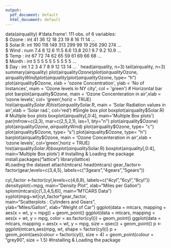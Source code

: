 ---
output:
  pdf_document: default
  html_document: default
---
data(airquality)
#'data.frame': 111 obs. of  6 variables:    
$ Ozone  : int  41 36 12 18 23 19 8 16 11 14 ...    
$ Solar.R: int  190 118 149 313 299 99 19 256 290 274 ...    
$ Wind   : num  7.4 8 12.6 11.5 8.6 13.8 20.1 9.7 9.2 10.9 ...    
$ Temp   : int  67 72 74 62 65 59 61 69 66 68 ...    
$ Month  : int  5 5 5 5 5 5 5 5 5 5 ...    
$ Day    : int  1 2 3 4 7 8 9 12 13 14 ... `
head(airquality, n=3)
tail(airquality, n=3)
summary(airquality)
plot(airquality$Ozone)
plot(airquality$Ozone, airquality$Wind)
plot(airquality)
plot(airquality$Ozone, type= "h")
plot(airquality$Ozone, xlab = 'ozone Concentration', ylab = 'No of Instances', main = 'Ozone levels in NY city', col = 'green')
# Horizontal bar plot
barplot(airquality$Ozone, main = 'Ozone Concenteration in air',xlab = 'ozone levels', 
        col= 'green',horiz = TRUE)
hist(airquality$Solar.R)
hist(airquality$Solar.R, main = 'Solar Radiation values in air',xlab = 'Solar rad.', col='red')
#Single box plot
boxplot(airquality$Solar.R)
# Multiple box plots
boxplot(airquality[,0:4], main='Multiple Box plots')
par(mfrow=c(3,3), mar=c(2,5,2,1), las=1, bty="n")
plot(airquality$Ozone)
plot(airquality$Ozone, airquality$Wind)
plot(airquality$Ozone, type= "c")
plot(airquality$Ozone, type= "s")
plot(airquality$Ozone, type= "h")
barplot(airquality$Ozone, main = 'Ozone Concenteration in air',xlab = 'ozone levels', col='green',horiz = TRUE)
hist(airquality$Solar.R)
boxplot(airquality$Solar.R)
boxplot(airquality[,0:4], main='Multiple Box plots')
# Installing & Loading the package
install.packages("lattice")
library(lattice)  
#Loading the dataset
attach(mtcars)
head(mtcars)
gear_factor<-factor(gear,levels=c(3,4,5),
                    labels=c("3gears","4gears","5gears")) 

cyl_factor <-factor(cyl,levels=c(4,6,8),
                    labels=c("4cyl","6cyl","8cyl"))
densityplot(~mpg, main="Density Plot",  xlab="Miles per Gallon")
splom(mtcars[c(1,3,4,5,6)], main="MTCARS Data")
xyplot(mpg~wt|cyl_factor*gear_factor,  
       main="Scatterplots : Cylinders and Gears",  
       ylab="Miles/Gallon", xlab="Weight of Car")
ggplot(data = mtcars, mapping = aes(x = wt, y = mpg)) + geom_point()
ggplot(data = mtcars, mapping = aes(x = wt, y = mpg, color = as.factor(cyl))) + geom_point()
ggplot(data = mtcars, mapping = aes(x = wt, y = mpg, size = qsec)) + geom_point()
p  <-  ggplot(mtcars,aes(mpg, wt, shape  =  factor(cyl)))
p + geom_point(aes(colour  =  factor(cyl)), size  =  4) + geom_point(colour  =  "grey90", size  =  1.5)
#Installing & Loading the package 

